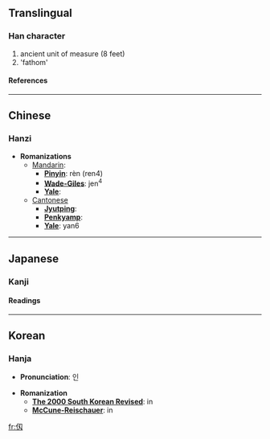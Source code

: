{{see|仞}}

==Translingual==
===Han character===
{{Han char|rad=人|as=03|sn=5|four=|canj=人尸大 (OSK), XX人尸大 (XXOSK)}}
# ancient unit of measure (8 feet)
# 'fathom'
====References====
{{Han ref|kx=0094.051|hdz=10115.071|uh=4EED|ud=20205}}
----

==Chinese==
===Hanzi===


* '''Romanizations'''
** [[Mandarin]]:
*** '''[[Pinyin]]''': rèn (ren4)
*** '''[[Wade-Giles]]''': jen<sup>4</sup>
*** '''[[Yale]]''': 
**[[Cantonese]]
***'''[[Jyutping]]''':
***'''[[Penkyamp]]''': 
***'''[[Yale]]''': yan6


----
==Japanese==
===Kanji===


{{ja-kanji|grade=|rs=人03}}
====Readings====
{{ja-readings|on=[[じん]] (jin)|kun=[[はかる]] (hakaru)}}


----
==Korean==
===Hanja===

* '''Pronunciation''': 인

* '''Romanization'''
** '''[[The 2000 South Korean Revised Romanization|The 2000 South Korean Revised]]''': in
** '''[[McCune-Reischauer]]''': in


[[fr:仭]]